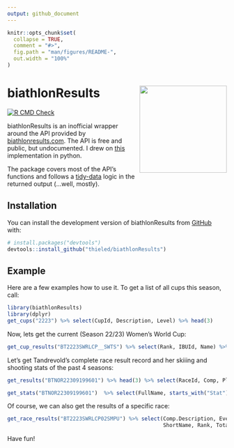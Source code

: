 ```yaml
---
output: github_document
---
```


<!-- README.md is generated from README.Rmd. Please edit that file -->

```r
knitr::opts_chunk$set(
  collapse = TRUE,
  comment = "#>",
  fig.path = "man/figures/README-",
  out.width = "100%"
)
```

# biathlonResults <img src="man/figures/logo.png" align="right" height="200" />

<!-- badges: start -->
[![R CMD Check](https://github.com/thieled/biathlonResults/actions/workflows/R-CMD-check.yaml/badge.svg)](https://github.com/thieled/biathlonResults/actions/workflows/R-CMD-check.yaml)
<!-- badges: end -->

biathlonResults is an inofficial wrapper around the API provided by [biathlonresults.com](https://biathlonresults.com/). The API is free and public, but undocumented. I drew on [this](https://github.com/prtkv/biathlonresults/blob/master/biathlonresults/api.py) implementation in python.

The package covers most of the API's functions and follows a [tidy-data](https://r4ds.had.co.nz/tidy-data.html) logic in the returned output (...well, mostly).


## Installation

You can install the development version of biathlonResults from [GitHub](https://github.com/) with:

``` r
# install.packages("devtools")
devtools::install_github("thieled/biathlonResults")
```

## Example

Here are a few examples how to use it. To get a list of all cups this season, call:

```r
library(biathlonResults)
library(dplyr)
get_cups("2223") %>% select(CupId, Description, Level) %>% head(3)
```
Now, lets get the current (Season 22/23) Women's World Cup:
```r
get_cup_results("BT2223SWRLCP__SWTS") %>% select(Rank, IBUId, Name) %>% head(3)
```

Let's get Tandrevold's complete race result record and her skiiing and shooting stats of the past 4 seasons:
```r
get_results("BTNOR22309199601") %>% head(3) %>% select(RaceId, Comp, Place, Rank, Pen, Shootings)

get_stats("BTNOR22309199601")  %>% select(FullName, starts_with("Stat"))
```
Of course, we can also get the results of a specific race:
```r
get_race_results("BT2223SWRLCP02SMPU") %>% select(Comp.Description, Event.Organizer,
                                                  ShortName, Rank, TotalTime, Behind, Shootings) %>% head()
```

Have fun!
